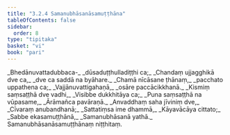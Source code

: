 ```yaml
---
title: "3.2.4 Samanubhāsanāsamuṭṭhāna"
tableOfContents: false
sidebar:
  order: 8
type: "tipitaka"
basket: "vi"
book: "pari"
---
```



<DynamicBreadcrumb />

<Division number="261" book="pari">

<Paragraph number="1111" type="verses" book="pari">
_Bhedānuvattadubbaca-_  
_dūsaduṭṭhulladiṭṭhi ca;_  
_Chandaṃ ujjagghikā dve ca,_  
_dve ca saddā na byāhare._  

</Paragraph>

<Paragraph number="1112" type="verses" book="pari">
_Chamā nīcāsane ṭhānaṃ,_  
_pacchato uppathena ca;_  
_Vajjānuvattigahaṇā,_  
_osāre paccācikkhanā._  

</Paragraph>

<Paragraph number="1113" type="verses" book="pari">
_Kismiṃ saṃsaṭṭhā dve vadhi,_  
_Visibbe dukkhitāya ca;_  
_Puna saṃsaṭṭhā na vūpasame,_  
_Ārāmañca pavāraṇā._  

</Paragraph>

<Paragraph number="1114" type="verses" book="pari">
_Anvaddhaṃ saha jīviniṃ dve,_  
_Cīvaraṃ anubandhanā;_  
_Sattatiṃsa ime dhammā,_  
_Kāyavācāya cittato;_  
_Sabbe ekasamuṭṭhānā,_  
_Samanubhāsanā yathā._  


</Paragraph>
</Division>

<Paragraph number="1115" type="center" book="pari">
Samanubhāsanāsamuṭṭhānaṃ niṭṭhitaṃ.
</Paragraph>
